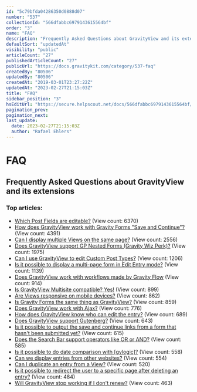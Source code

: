```yaml
---
id: "5c79bfda04286350d0888d07"
number: "537"
collectionId: "566dfabbc6979143615564bf"
order: "3"
name: "FAQ"
description: "Frequently Asked Questions about GravityView and its extensions"
defaultSort: "updatedAt"
visibility: "public"
articleCount: "27"
publishedArticleCount: "27"
publicUrl: "https://docs.gravitykit.com/category/537-faq"
createdBy: "80506"
updatedBy: "80506"
createdAt: "2019-03-01T23:27:22Z"
updatedAt: "2023-02-27T21:15:03Z"
title: "FAQ"
sidebar_position: "3"
hsEditUrl: "https://secure.helpscout.net/docs/566dfabbc6979143615564bf/article/5c79bfda04286350d0888d07"
pagination_prev: 
pagination_next: 
last_update:
  date: 2023-02-27T21:15:03Z
  author: "Rafael Ehlers"
---
```


# FAQ

## Frequently Asked Questions about GravityView and its extensions

### Top articles: 

- [Which Post Fields are editable?](245-editable-post-fields) (View count: 6370)
- [How does GravityView work with Gravity Forms "Save and Continue"?](279-how-does-gravityview-work-with-gravity-forms-save-and-continue) (View count: 4391)
- [Can I display multiple Views on the same page?](399-can-i-display-multiple-views-on-the-same-page) (View count: 2556)
- [Does GravityView support GP Nested Forms (Gravity Wiz Perk)?](583-does-gravityview-support-gp-nested-forms-gravity-wiz-perk) (View count: 1975)
- [Can I use GravityView to edit Custom Post Types?](729-can-i-use-gravityview-to-edit-custom-post-types) (View count: 1206)
- [Is it possible to display a multi-page form in Edit Entry mode?](563-is-it-also-possible-to-display-a-multi-page-form-in-edit-mode) (View count: 1139)
- [Does GravityView work with workflows made by Gravity Flow](686-does-gravityview-work-with-workflows-made-by-gravity-flow) (View count: 914)
- [Is GravityView Multisite compatible? Yes!](440-is-gravityview-multisite-compatible-yes) (View count: 899)
- [Are Views responsive on mobile devices?](724-are-views-responsive-on-mobile-devices) (View count: 862)
- [Is Gravity Forms the same thing as GravityView?](458-is-gravity-forms-the-same-thing-as-gravityview) (View count: 859)
- [Does GravityView work with Ajax?](684-does-gravityview-work-with-ajax) (View count: 776)
- [How does GravityView know who can edit the entry?](700-how-does-gravityview-know-who-can-edit-the-entry) (View count: 689)
- [Does GravityView support Gutenberg?](526-does-gravityview-support-gutenberg) (View count: 643)
- [Is it possible to output the save and continue links from a form that hasn't been submitted yet?](561-is-it-possible-to-output-the-save-and-continue-links-from-a-form-that-hasnt-been-submitted-yet) (View count: 615)
- [Does the Search Bar support operators like OR or AND?](567-search-bar-support-operators) (View count: 585)
- [Is it possible to do date comparison with [gvlogic]?](564-is-it-possible-to-do-date-comparison-with-gvlogic) (View count: 558)
- [Can we display entries from other websites?](552-can-we-display-entries-from-multiple-sites) (View count: 554)
- [Can I duplicate an entry from a View?](540-duplicate-entry-view) (View count: 520)
- [Is it possible to redirect the user to a specific page after deleting an entry?](549-redirect-after-delete) (View count: 484)
- [Will GravityView stop working if I don't renew?](630-will-gravityview-stop-working-if-i-dont-renew) (View count: 463)


